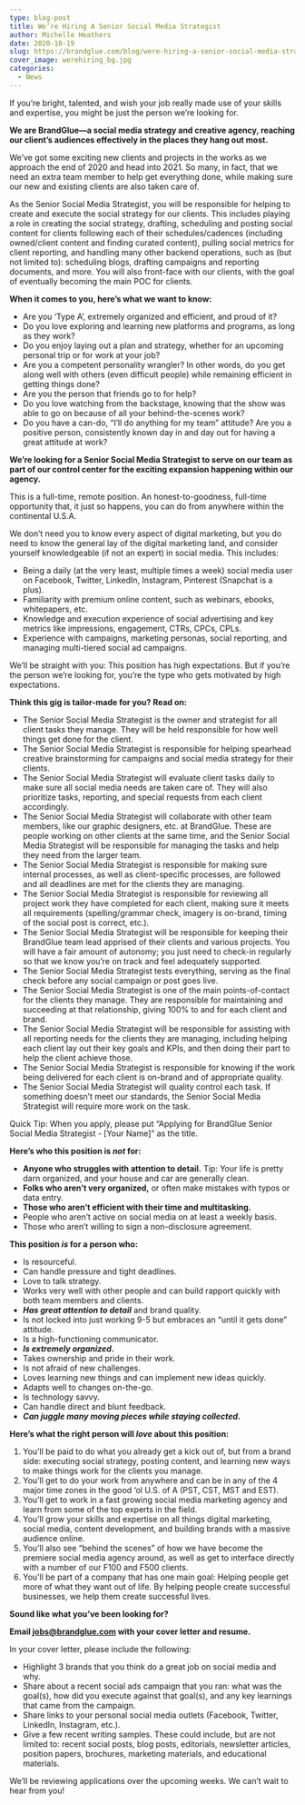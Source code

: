 ```yaml
---
type: blog-post
title: We’re Hiring A Senior Social Media Strategist
author: Michelle Heathers
date: 2020-10-19
slug: https://brandglue.com/blog/were-hiring-a-senior-social-media-strategist
cover_image: werehiring_bg.jpg
categories:
  - News
---
```

<!--StartFragment-->

If you’re bright, talented, and wish your job really made use of your skills and expertise, you might be just the person we’re looking for.

**We are BrandGlue—a social media strategy and creative agency, reaching our client’s audiences effectively in the places they hang out most.**

We’ve got some exciting new clients and projects in the works as we approach the end of 2020 and head into 2021. So many, in fact, that we need an extra team member to help get everything done, while making sure our new and existing clients are also taken care of.

As the Senior Social Media Strategist, you will be responsible for helping to create and execute the social strategy for our clients. This includes playing a role in creating the social strategy, drafting, scheduling and posting social content for clients following each of their schedules/cadences (including owned/client content and finding curated content), pulling social metrics for client reporting, and handling many other backend operations, such as (but not limited to): scheduling blogs, drafting campaigns and reporting documents, and more. You will also front-face with our clients, with the goal of eventually becoming the main POC for clients.

**When it comes to you, here’s what we want to know:**

* Are you ‘Type A’, extremely organized and efficient, and proud of it?
* Do you love exploring and learning new platforms and programs, as long as they work?
* Do you enjoy laying out a plan and strategy, whether for an upcoming personal trip or for work at your job?
* Are you a competent personality wrangler? In other words, do you get along well with others (even difficult people) while remaining efficient in getting things done?
* Are you the person that friends go to for help?
* Do you love watching from the backstage, knowing that the show was able to go on because of all your behind-the-scenes work?
* Do you have a can-do, “I’ll do anything for my team” attitude? Are you a positive person, consistently known day in and day out for having a great attitude at work?

**We’re looking for a Senior Social Media Strategist to serve on our team as part of our control center for the exciting expansion happening within our agency.**

This is a full-time, remote position. An honest-to-goodness, full-time opportunity that, it just so happens, you can do from anywhere within the continental U.S.A.

We don’t need you to know every aspect of digital marketing, but you do need to know the general lay of the digital marketing land, and consider yourself knowledgeable (if not an expert) in social media. This includes:

* Being a daily (at the very least, multiple times a week) social media user on Facebook, Twitter, LinkedIn, Instagram, Pinterest (Snapchat is a plus).
* Familiarity with premium online content, such as webinars, ebooks, whitepapers, etc.
* Knowledge and execution experience of social advertising and key metrics like impressions, engagement, CTRs, CPCs, CPLs.
* Experience with campaigns, marketing personas, social reporting, and managing multi-tiered social ad campaigns.

We’ll be straight with you: This position has high expectations. But if you’re the person we’re looking for, you’re the type who gets motivated by high expectations.

**Think this gig is tailor-made for you? Read on:**

* The Senior Social Media Strategist is the owner and strategist for all client tasks they manage. They will be held responsible for how well things get done for the client.
* The Senior Social Media Strategist is responsible for helping spearhead creative brainstorming for campaigns and social media strategy for their clients.
* The Senior Social Media Strategist will evaluate client tasks daily to make sure all social media needs are taken care of. They will also prioritize tasks, reporting, and special requests from each client accordingly.
* The Senior Social Media Strategist will collaborate with other team members, like our graphic designers, etc. at BrandGlue. These are people working on other clients at the same time, and the Senior Social Media Strategist will be responsible for managing the tasks and help they need from the larger team.
* The Senior Social Media Strategist is responsible for making sure internal processes, as well as client-specific processes, are followed and all deadlines are met for the clients they are managing.
* The Senior Social Media Strategist is responsible for reviewing all project work they have completed for each client, making sure it meets all requirements (spelling/grammar check, imagery is on-brand, timing of the social post is correct, etc.).
* The Senior Social Media Strategist will be responsible for keeping their BrandGlue team lead apprised of their clients and various projects. You will have a fair amount of autonomy; you just need to check-in regularly so that we know you’re on track and feel adequately supported.
* The Senior Social Media Strategist tests everything, serving as the final check before any social campaign or post goes live.
* The Senior Social Media Strategist is one of the main points-of-contact for the clients they manage. They are responsible for maintaining and succeeding at that relationship, giving 100% to and for each client and brand.
* The Senior Social Media Strategist will be responsible for assisting with all reporting needs for the clients they are managing, including helping each client lay out their key goals and KPIs, and then doing their part to help the client achieve those.
* The Senior Social Media Strategist is responsible for knowing if the work being delivered for each client is on-brand and of appropriate quality.
* The Senior Social Media Strategist will quality control each task. If something doesn’t meet our standards, the Senior Social Media Strategist will require more work on the task.

Quick Tip: When you apply, please put “Applying for BrandGlue Senior Social Media Strategist - \[Your Name]” as the title.

**Here’s who this position is *not* for:**

* **Anyone who struggles with attention to detail.** Tip: Your life is pretty darn organized, and your house and car are generally clean.
* **Folks who aren’t very organized,** or often make mistakes with typos or data entry.
* **Those who aren’t efficient with their time and multitasking.**
* People who aren’t active on social media on at least a weekly basis.
* Those who aren’t willing to sign a non-disclosure agreement.

**This position *is* for a person who:**

* Is resourceful.
* Can handle pressure and tight deadlines.
* Love to talk strategy.
* Works very well with other people and can build rapport quickly with both team members and clients.
* ***Has great attention to detail*** and brand quality.
* Is not locked into just working 9-5 but embraces an “until it gets done” attitude.
* Is a high-functioning communicator.
* ***Is extremely organized.***
* Takes ownership and pride in their work.
* Is not afraid of new challenges.
* Loves learning new things and can implement new ideas quickly.
* Adapts well to changes on-the-go.
* Is technology savvy.
* Can handle direct and blunt feedback.
* ***Can juggle many moving pieces while staying collected.***

**Here’s what the right person will *love* about this position:**

1. You’ll be paid to do what you already get a kick out of, but from a brand side: executing social strategy, posting content, and learning new ways to make things work for the clients you manage.
2. You’ll get to do your work from anywhere and can be in any of the 4 major time zones in the good ‘ol U.S. of A (PST, CST, MST and EST).
3. You’ll get to work in a fast growing social media marketing agency and learn from some of the top experts in the field.
4. You’ll grow your skills and expertise on all things digital marketing, social media, content development, and building brands with a massive audience online.
5. You’ll also see “behind the scenes” of how we have become the premiere social media agency around, as well as get to interface directly with a number of our F100 and F500 clients.
6. You’ll be part of a company that has one main goal: Helping people get more of what they want out of life. By helping people create successful businesses, we help them create successful lives.

**Sound like what you’ve been looking for?**

**Email [jobs@brandglue.com](mailto:jobs@brandglue.com) with your cover letter and resume.** 

In your cover letter, please include the following:

* Highlight 3 brands that you think do a great job on social media and why.
* Share about a recent social ads campaign that you ran: what was the goal(s), how did you execute against that goal(s), and any key learnings that came from the campaign.
* Share links to your personal social media outlets (Facebook, Twitter, LinkedIn, Instagram, etc.).
* Give a few recent writing samples. These could include, but are not limited to: recent social posts, blog posts, editorials, newsletter articles, position papers, brochures, marketing materials, and educational materials.

We’ll be reviewing applications over the upcoming weeks. We can’t wait to hear from you!

<!--EndFragment-->